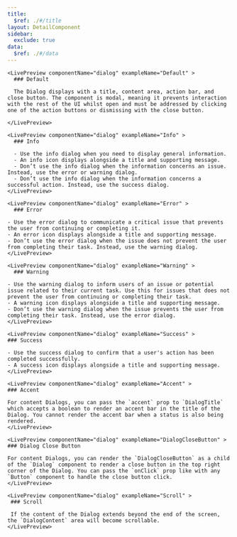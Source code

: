 ```yaml
---
title:
  $ref: ./#/title
layout: DetailComponent
sidebar:
  exclude: true
data:
  $ref: ./#/data
---
```


<LivePreviewControls>

    <LivePreview componentName="dialog" exampleName="Default" >
      ### Default

      The Dialog displays with a title, content area, action bar, and close button. The component is modal, meaning it prevents interaction with the rest of the UI whilst open and must be addressed by clicking one of the action buttons or dismissing with the close button.

    </LivePreview>

    <LivePreview componentName="dialog" exampleName="Info" >
      ### Info

      - Use the info dialog when you need to display general information.
      - An info icon displays alongside a title and supporting message.
      - Don’t use the info dialog when the information concerns an issue. Instead, use the error or warning dialog.
      - Don’t use the info dialog when the information concerns a successful action. Instead, use the success dialog.
    </LivePreview>

    <LivePreview componentName="dialog" exampleName="Error" >
      ### Error

    - Use the error dialog to communicate a critical issue that prevents the user from continuing or completing it.
    - An error icon displays alongside a title and supporting message.
    - Don’t use the error dialog when the issue does not prevent the user from completing their task. Instead, use the warning dialog.
    </LivePreview>

    <LivePreview componentName="dialog" exampleName="Warning" >
      ### Warning

    - Use the warning dialog to inform users of an issue or potential issue related to their current task. Use this for issues that does not prevent the user from continuing or completing their task.
    - A warning icon displays alongside a title and supporting message.
    - Don’t use the warning dialog when the issue prevents the user from completing their task. Instead, use the error dialog.
    </LivePreview>

    <LivePreview componentName="dialog" exampleName="Success" >
    ### Success

    - Use the success dialog to confirm that a user's action has been completed successfully.
    - A success icon displays alongside a title and supporting message.
    </LivePreview>

    <LivePreview componentName="dialog" exampleName="Accent" >
    ### Accent

    For content Dialogs, you can pass the `accent` prop to `DialogTitle` which accepts a boolean to render an accent bar in the title of the Dialog. You cannot render the accent bar when a status is also being rendered.
    </LivePreview>

    <LivePreview componentName="dialog" exampleName="DialogCloseButton" >
    ### Dialog Close Button

    For content Dialogs, you can render the `DialogCloseButton` as a child of the `Dialog` component to render a close button in the top right corner of the Dialog. You can pass the `onClick` prop like with any `Button` component to handle the close button click.
    </LivePreview>

    <LivePreview componentName="dialog" exampleName="Scroll" >
     ### Scroll

     If the content of the Dialog extends beyond the end of the screen, the `DialogContent` area will become scrollable.
    </LivePreview>

</LivePreviewControls>

